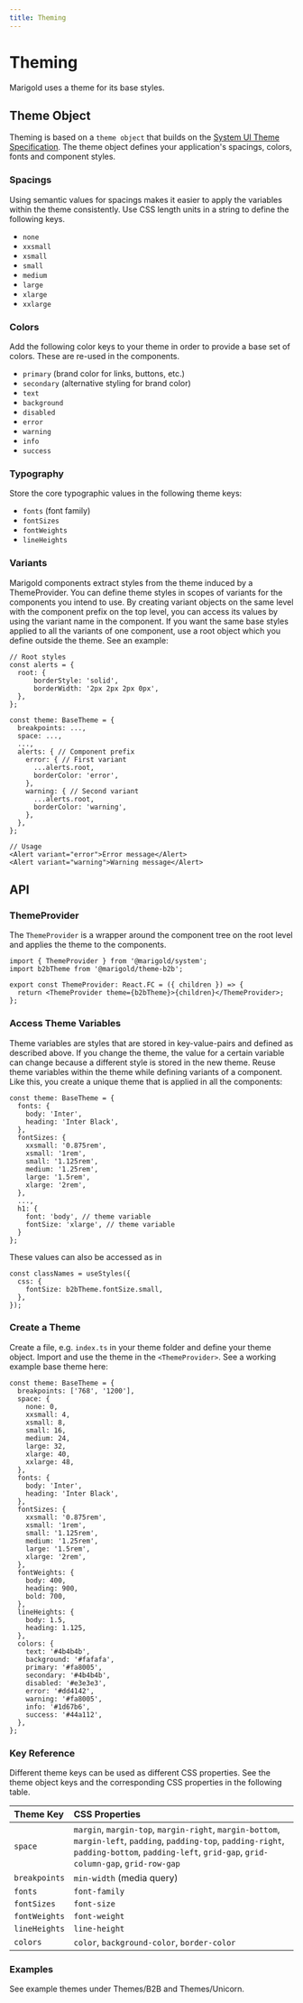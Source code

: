 ```yaml
---
title: Theming
---
```



# Theming

Marigold uses a theme for its base styles.

## Theme Object

Theming is based on a `theme object` that builds on the [System UI Theme Specification](https://system-ui.com/theme/).
The theme object defines your application's spacings, colors, fonts and component styles.

### Spacings

Using semantic values for spacings makes it easier to apply the variables within the theme consistently. Use CSS length units in a string to define the following keys.

- `none`
- `xxsmall`
- `xsmall`
- `small`
- `medium`
- `large`
- `xlarge`
- `xxlarge`

### Colors

Add the following color keys to your theme in order to provide a base set of colors. These are re-used in the components.

- `primary` (brand color for links, buttons, etc.)
- `secondary` (alternative styling for brand color)
- `text`
- `background`
- `disabled`
- `error`
- `warning`
- `info`
- `success`

### Typography

Store the core typographic values in the following theme keys:

- `fonts` (font family)
- `fontSizes`
- `fontWeights`
- `lineHeights`

### Variants

Marigold components extract styles from the theme induced by a ThemeProvider. You can define theme styles in scopes of variants for the components
you intend to use. By creating variant objects on the same level with the component prefix on the top level, you can access its values by using the
variant name in the component. If you want the same base styles applied to all the variants of one component, use a root object which you define outside the
theme. See an example:

```tsx code
// Root styles
const alerts = {
  root: {
      borderStyle: 'solid',
      borderWidth: '2px 2px 2px 0px',
  },
};

const theme: BaseTheme = {
  breakpoints: ...,
  space: ...,
  ...,
  alerts: { // Component prefix
    error: { // First variant
      ...alerts.root,
      borderColor: 'error',
    },
    warning: { // Second variant
      ...alerts.root,
      borderColor: 'warning',
    },
  },
};

// Usage
<Alert variant="error">Error message</Alert>
<Alert variant="warning">Warning message</Alert>
```

## API

### ThemeProvider

The `ThemeProvider` is a wrapper around the component tree on the root level and applies the theme to the components.

```tsx code
import { ThemeProvider } from '@marigold/system';
import b2bTheme from '@marigold/theme-b2b';

export const ThemeProvider: React.FC = ({ children }) => {
  return <ThemeProvider theme={b2bTheme}>{children}</ThemeProvider>;
};
```

### Access Theme Variables

Theme variables are styles that are stored in key-value-pairs and defined as described above.
If you change the theme, the value for a certain variable can change because a different style is stored in the new theme.
Reuse theme variables within the theme while defining variants of a component. Like this, you create a unique theme that is applied in all the components:

```tsx code
const theme: BaseTheme = {
  fonts: {
    body: 'Inter',
    heading: 'Inter Black',
  },
  fontSizes: {
    xxsmall: '0.875rem',
    xsmall: '1rem',
    small: '1.125rem',
    medium: '1.25rem',
    large: '1.5rem',
    xlarge: '2rem',
  },
  ...,
  h1: {
    font: 'body', // theme variable
    fontSize: 'xlarge', // theme variable
  }
};
```

These values can also be accessed as in

```tsx code
const classNames = useStyles({
  css: {
    fontSize: b2bTheme.fontSize.small,
  },
});
```

### Create a Theme

Create a file, e.g. `index.ts` in your theme folder and define your theme object.
Import and use the theme in the `<ThemeProvider>`.
See a working example base theme here:

```tsx code
const theme: BaseTheme = {
  breakpoints: ['768', '1200'],
  space: {
    none: 0,
    xxsmall: 4,
    xsmall: 8,
    small: 16,
    medium: 24,
    large: 32,
    xlarge: 40,
    xxlarge: 48,
  },
  fonts: {
    body: 'Inter',
    heading: 'Inter Black',
  },
  fontSizes: {
    xxsmall: '0.875rem',
    xsmall: '1rem',
    small: '1.125rem',
    medium: '1.25rem',
    large: '1.5rem',
    xlarge: '2rem',
  },
  fontWeights: {
    body: 400,
    heading: 900,
    bold: 700,
  },
  lineHeights: {
    body: 1.5,
    heading: 1.125,
  },
  colors: {
    text: '#4b4b4b',
    background: '#fafafa',
    primary: '#fa8005',
    secondary: '#4b4b4b',
    disabled: '#e3e3e3',
    error: '#dd4142',
    warning: '#fa8005',
    info: '#1d67b6',
    success: '#44a112',
  },
};
```

### Key Reference

Different theme keys can be used as different CSS properties.
See the theme object keys and the corresponding CSS properties in the following table.

| Theme Key     | CSS Properties                                                                                                                                                                                     |
| :------------ | :------------------------------------------------------------------------------------------------------------------------------------------------------------------------------------------------- |
| `space`       | `margin`, `margin-top`, `margin-right`, `margin-bottom`, `margin-left`, `padding`, `padding-top`, `padding-right`, `padding-bottom`, `padding-left`, `grid-gap`, `grid-column-gap`, `grid-row-gap` |
| `breakpoints` | `min-width` (media query)                                                                                                                                                                          |
| `fonts`       | `font-family `                                                                                                                                                                                     |
| `fontSizes`   | `font-size`                                                                                                                                                                                        |
| `fontWeights` | `font-weight`                                                                                                                                                                                      |
| `lineHeights` | `line-height`                                                                                                                                                                                      |
| `colors`      | `color`, `background-color`, `border-color`                                                                                                                                                        |


### Examples

See example themes under <Link to="/themes/b2b">Themes/B2B</Link> and <Link to="/themes/unicorn">Themes/Unicorn</Link>.
